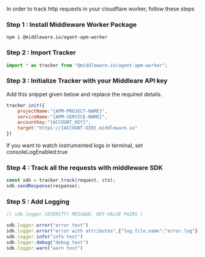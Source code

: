 

In order to track http requests in your cloudflare worker, follow these steps

### Step 1 :  Install Middleware Worker Package

```
npm i @middleware.io/agent-apm-worker
```

### Step 2 : Import Tracker
```javascript
import * as tracker from "@middleware.io/agent-apm-worker";
```

### Step 3 : Initialize Tracker with your Middleare API key  

Add this snippet given below and replace the required details.
```javascript
tracker.init({
    projectName:"{APM-PROJECT-NAME}",
    serviceName:"{APM-SERVICE-NAME}",
    accountKey:"{ACCOUNT_KEY}",
    target:"https://{ACCOUNT-UID}.middleware.io"
})
```
<Note> If you want to watch instrumented logs in terminal, set consoleLogEnabled:true </Note>

### Step 4 : Track all the requests with middleware SDK
```javascript		
const sdk = tracker.track(request, ctx);
sdk.sendResponse(response);
```

### Step 5 : Add Logging
```javascript
// sdk.logger.SEVERITY( MESSAGE, KEY-VALUE PAIRS )

sdk.logger.error("error test")
sdk.logger.error("error with attributes",{"log.file.name":"error.log"})
sdk.logger.info("info test")
sdk.logger.debug("debug test")
sdk.logger.warn("warn test")
```

